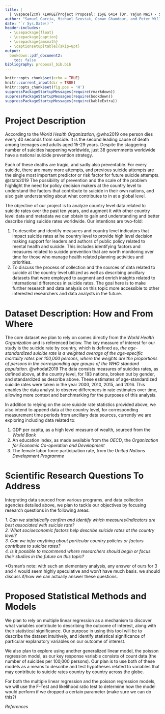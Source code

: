 ```yaml
---
title: |
  | \vspace{2cm} \LARGE{Project Proposal: ISyE 6414 (Dr. Yajun Mei) - Spring 2020}
author: "Samuel Garcia, Michael Szostak, Osman Ghandour, and Peter Williams"
date: "`r Sys.Date()`"
header-includes:
  - \usepackage{float}
  - \usepackage{caption} 
  - \usepackage{amsmath}
  - \captionsetup[table]{skip=8pt}
output:
  bookdown::pdf_document2: 
    toc: false
bibliography: proposal_bib.bib
---
```


```r
knitr::opts_chunk$set(echo = TRUE)
knitr::current_input(dir = TRUE)
knitr::opts_chunk$set(fig.pos = 'H')
suppressPackageStartupMessages(require(rmarkdown))
suppressPackageStartupMessages(require(bookdown))
suppressPackageStartupMessages(require(kableExtra))
```

# Project Description

According to the *World Health Organization*, @who2019 one person dies every 40 seconds from suicide. It is the second leading cause of death among teenages and adults aged 15-29 years. Despite the staggering number of suicides happening worldwide, just 38 governments worldwide have a national suicide prevention strategy. 

Each of these deaths are tragic, and sadly also preventable. For every suicide, there are many more attempts, and previous suicide attempts are the single most important predictor or risk factor for future suicide attempts. @stats2019 The possibility of prevention and the scale of the problem highlight the need for policy decision makers at the country level to understand the factors that contribute to suicide in their own nations, and also gain understanding about what contributes to in at a global level.  

The objective of our project is to analyze country level data related to suicide rates over the past ten years, and augment it with other country level data and metadata we can obtain to gain and understanding and better describe rising suicide rates worldwide. Our intentions are two-fold: 

1. To describe and identify measures and country level indicators that impact suicide rates at he country level to provide high level decision making support for leaders and authors of public policy related to mental health and suicide. This includes identifying factors and measures related to suicide prevention that are worth monitoring over time for those who manage health related planning activities and priorities.   
2. To discuss the process of collection and the sources of data related to suicide at the country level utilized as well as describing ancillary datasets that were employed to augment and enrich insights related to international differences in suicide rates. The goal here is to make further research and data analysis on this topic more accessible to other interested researchers and data analysts in the future. 


# Dataset Description: How and From Where

The core dataset we plan to rely on comes directly from the *World Health Organization* and is referenced below.  The key measure of interest for our study is the suicide rate by country, which is defined as, *the age-standardized suicide rate is a weighted average of the age-specific mortality rates per 100,000 persons, where the weights are the proportions of persons in the corresponding age groups of the WHO standard population.* @whodat2019 The data consists measures of suicides rates, as defined above, at the country level, for $183$ nations, broken out by gender, and standardized as describe above. These estimates of age-standardized suicide rates were taken in the year $2000$, $2010$, $2015$, and $2016$. This enables the data analyst to observe differences in rate estimates over time, allowing more context and benchmarking for the purposes of this analysis. 

In addition to relying on the core suicide rate statistics provided above, we also intend to append data at the country level, for corresponding measurement time periods from ancillary data sources, currently we are exploring including data related to: 

1. GDP per capita, as a high level measure of wealth, sourced from the *World Bank*
2. An education index, as made available from the *OECD*, the *Organization for Economic Co-operation and Development*
3. The female labor force participation rate, from the *United Nations Development Programme*  

# Scientific Research Questions To Address

Integrating data sourced from various programs, and data collection agencies detailed above, we plan to tackle our objectives by focusing research questions in the following areas:  

*1. Can we statistically confirm and identify which measures/indicators are best associated with suicide rate?*  
*2. What socioeconomic factors help describe suicide rates at the country level?*  
*3. Can we infer anything about particular country policies or factors contribute to suicide rates?*  
*4. Is it possible to recommend where researchers should begin or focus their studies in the future on this topic?*  

*Osman's note: with such an elementary analysis, any answer of ours for 3 and 4 would seem highly speculative and won't have much basis. we should discuss if/how we can actually answer these questions.

# Proposed Statistical Methods and Models 

We plan to rely on multiple linear regression as a mechanism to discover what variables contribute to describing the outcome of interest, along with their statistical significance. Our purpose in using this tool will be to describe the dataset intuitively, and identify statistical significance of particular explanatory variables on our outcome of interest. 

We also plan to explore using another generalized linear model, the poisson regression model, as our key response variable consists of count data (the number of suicides per 100,000 persons). Our plan is to use both of these models as a means to describe and test hypotheses related to variables that may contribute to suicide rates country by country across the globe. 

For both the multiple linear regression and the poisson regression models, we will use the F-Test and likelihood ratio test to determine how the model would perform if we dropped a certain parameter (make sure we can do this?)
  
*References*  
  



